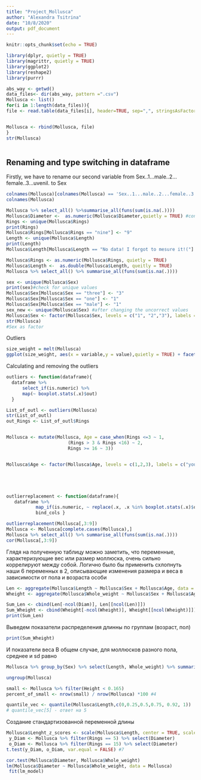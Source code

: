 ```yaml
---
title: "Project_Mollusca"
author: "Alexandra Tsitrina"
date: "10/8/2020"
output: pdf_document
---
```


```r
knitr::opts_chunk$set(echo = TRUE)
```

```r
library(dplyr, quietly = TRUE)
library(magrittr, quietly = TRUE)
library(ggplot2)
library(reshape2)
library(purrr)
```


```r
abs_way <- getwd()
data_files<- dir(abs_way, pattern =".csv")
Mollusca <- list()
for(i in 1:length(data_files)){
file <- read.table(data_files[i], header=TRUE, sep=",", stringsAsFactors=TRUE)


Mollusca <- rbind(Mollusca, file)
}
str(Mollusca)
    
```

## Renaming and type switching in dataframe
Firstly, we have to rename our second variable from Sex..1...male..2...female..3...uvenil. to Sex


```r
colnames(Mollusca)[colnames(Mollusca) == 'Sex..1...male..2...female..3...uvenil.'] <- 'Sex'
colnames(Mollusca)

Mollusca %>% select_all() %>%summarise_all(funs(sum(is.na(.))))
Mollusca$Diameter <-  as.numeric(Mollusca$Diameter,quietly = TRUE) #convert all in numeric type
Rings <- unique(Mollusca$Rings)
print(Rings)
Mollusca$Rings[Mollusca$Rings == "nine"] <- "9"
Length <- unique(Mollusca$Length)
print(Length)
Mollusca$Length[Mollusca$Length == "No data! I forgot to mesure it!("] <- NA

Mollusca$Rings <- as.numeric(Mollusca$Rings, quietly = TRUE)
Mollusca$Length <-  as.double(Mollusca$Length, queitly = TRUE)
Mollusca %>% select_all() %>% summarise_all(funs(sum(is.na(.))))

```




```r
sex <- unique(Mollusca$Sex)
print(sex)#check for unique values
Mollusca$Sex[Mollusca$Sex == "three"] <- "3" 
Mollusca$Sex[Mollusca$Sex == "one"] <- "1"
Mollusca$Sex[Mollusca$Sex == "male"] <- "1"
sex_new <- unique(Mollusca$Sex) #after changing the uncorrect values
Mollusca$Sex <- factor(Mollusca$Sex, levels = c("1", "2","3"), labels = c("Male", "Female", "Uvenile"))
str(Mollusca)
#Sex as factor

```

Outliers

```r
size_weight = melt(Mollusca)
ggplot(size_weight, aes(x = variable,y = value),quietly = TRUE) + facet_wrap(~variable, scale="free") + geom_boxplot(aes(fill = variable), size = 1)+ labs( y = "value", x = NULL) + theme(axis.text.x = element_text(angle=0, hjust=1, vjust=0.5)) 

```
Calculating and removing the outliers

```r

outliers <- function(dataframe){
  dataframe %>%
      select_if(is.numeric) %>% 
      map(~ boxplot.stats(.x)$out)
  }

List_of_outl <- outliers(Mollusca)
str(List_of_outl)
out_Rings <- List_of_outl$Rings


Mollusca <- mutate(Mollusca, Age = case_when(Rings <=3 ~ 1,
                       (Rings > 3 & Rings <16) ~ 2,
                       Rings >= 16 ~ 3))


Mollusca$Age <- factor(Mollusca$Age, levels = c(1,2,3), labels = c("young", "middage", "old"))






```


```r
outlierreplacement <- function(dataframe){
   dataframe %>%          
           map_if(is.numeric, ~ replace(.x, .x %in% boxplot.stats(.x)$out, NA)) %>%
           bind_cols }

outlierreplacement(Mollusca[,3:9])
Mollusca <- Mollusca[complete.cases(Mollusca),]
Mollusca %>% select_all() %>% summarise_all(funs(sum(is.na(.))))
cor(Mollusca[,3:9])
``` 
Глядя на полученную таблицу можно заметить, что переменные, характеризующие вес или размер моллюска, очень сильно коррелируют между собой. Логично было бы применить схлопнуть наши 6 переменных в 2, описывающие изменения размера и веса в зависимости от пола и возраста особи


```r

Len <- aggregate(Mollusca$Length ~ Mollusca$Sex + Mollusca$Age, data = Mollusca, function(x) c (mean = mean(x),median = median(x),sd = sd(x),first_quantile = quantile(x,0.25),third_quantile = quantile(x,0.75)))
Wheight <- aggregate(Mollusca$Whole_weight ~ Mollusca$Sex + Mollusca$Age, data = Mollusca, function(x) c (mean = mean(x),median = median(x),sd = sd(x),first_quantile = quantile(x,0.25),third_quantile = quantile(x,0.75)))

Sum_Len <- cbind(Len[-ncol(Diam)], Len[[ncol(Len)]])
Sum_Wheight <- cbind(Wheight[-ncol(Wheight)], Wheight[[ncol(Wheight)]])
print(Sum_Len)
```
Выведем показатели распределения длинны по группам (возраст, пол)
```r
print(Sum_Wheight)
```
И показатели веса
 В общем случае, для моллюсков разного пола, среднее и sd равно
```r
Mollusca %>% group_by(Sex) %>% select(Length, Whole_weight) %>% summarise_each(funs(mean, sd)) # 3

ungroup(Mollusca)

small <- Mollusca %>% filter(Height < 0.165)
percent_of_small <- nrow(small) / nrow(Mollusca) *100 #4

quantile_vec <- quantile(Mollusca$Length,c(0,0.25,0.5,0.75, 0.92, 1))
# quantile_vec[5] - ответ на 5

```
 Создание стандартизованной переменной длины
 
 
```r
Mollusca$Lenght_z_scores <- scale(Mollusca$Length, center = TRUE, scale = TRUE) #6
 y_Diam <- Mollusca %>% filter(Rings == 5) %>% select(Diameter)
 o_Diam <- Mollusca %>% filter(Rings == 15) %>% select(Diameter)
t.test(y_Diam, o_Diam, var.equal = FALSE) #7

cor.test(Mollusca$Diameter, Mollusca$Whole_weight)
lm(Mollusca$Diameter ~ Mollusca$Whole_weight, data = Mollusca)
 fit(lm_model)
 

```
